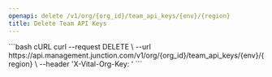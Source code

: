 ```yaml
---
openapi: delete /v1/org/{org_id}/team_api_keys/{env}/{region}
title: Delete Team API Keys
---
```



<OrgManagementAPI />


<RequestExample>
```bash cURL
curl --request DELETE \
  --url https://api.management.junction.com/v1/org/{org_id}/team_api_keys/{env}/{region} \
  --header 'X-Vital-Org-Key: <api-key>'
```
</RequestExample>
